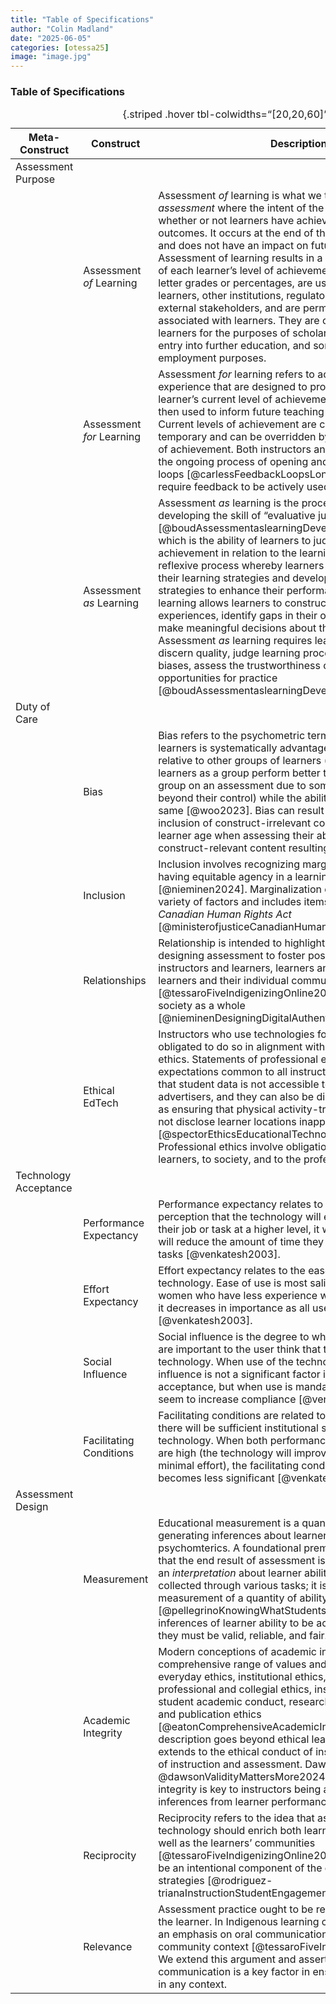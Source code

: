 ```yaml
---
title: "Table of Specifications"
author: "Colin Madland"
date: "2025-06-05"
categories: [otessa25]
image: "image.jpg"
---
```


### Table of Specifications

| Meta-Construct | Construct | Description |
|  ---  |  ---  |  ---  |
| Assessment Purpose |   |   |
|      | Assessment *of* Learning |  Assessment *of* learning is what we typically call *summative assessment* where the intent of the assessment is to certify whether or not learners have achieved the learning outcomes. It occurs at the end of the learning experience and does not have an impact on future teaching or learning. Assessment of learning results in a symbolic representation of each learner's level of achievement. Symbols, usually letter grades or percentages, are used to communicate with learners, other institutions, regulatory agencies, and other external stakeholders, and are permanent records associated with learners. They are often used to rank learners for the purposes of scholarships and awards, entry into further education, and sometimes for employment purposes.   |
|       | Assessment *for* Learning |  Assessment *for* learning refers to activities within a learning experience that are designed to provide information on a learner's current level of achievement. This information is then used to inform future teaching and learning activities. Current levels of achievement are considered to be temporary and can be overridden by future demonstrations of achievement. Both instructors and learners benefit from the ongoing process of opening and closing feedback loops [@carlessFeedbackLoopsLongerterm2019], which require feedback to be actively used to improve learning.  |
|       | Assessment *as* Learning |  Assessment *as* learning is the process of learners developing the skill of "evaluative judgement" [@boudAssessmentaslearningDevelopmentStudents2021], which is the ability of learners to judge their own level of achievement in relation to the learning outcomes. It is a reflexive process whereby learners consider the results of their learning strategies and develop more effective strategies to enhance their performance. Assessment *as* learning allows learners to construct meaning from their experiences, identify gaps in their own knowledge, and to make meaningful decisions about their level of proficiency. Assessment *as* learning requires learners to be able to discern quality, judge learning processes, manage their biases, assess the trustworthiness of sources and seek opportunities for practice [@boudAssessmentaslearningDevelopmentStudents2021].   |
| Duty of Care |       |       |
|       | Bias |  Bias refers to the psychometric term where one group of learners is systematically advantaged or disadvantaged relative to other groups of learners (e.g., Caucasian learners as a group perform better than Asian learners as a group on an assessment due to some characteristic beyond their control) while the ability of each group is the same [@woo2023]. Bias can result from either the inclusion of construct-irrelevant content (e.g., considering learner age when assessing their ability) or the omission of construct-relevant content resulting in variance in scores.     |
|       | Inclusion |  Inclusion involves recognizing marginalized learners as having equitable agency in a learning community [@nieminen2024]. Marginalization can be based in a wide variety of factors and includes items listed in &sect; 3.1 of the *Canadian Human Rights Act* [@ministerofjusticeCanadianHumanRights1985].    |
|       | Relationships |  Relationship is intended to highlight the importance of designing assessment to foster positive relations between instructors and learners, learners and others in the class, learners and their individual communities [@tessaroFiveIndigenizingOnline2018], and learners and society as a whole [@nieminenDesigningDigitalAuthentic2022].    |
|       | Ethical EdTech | Instructors who use technologies for assessment are obligated to do so in alignment with appropriate codes of ethics. Statements of professional ethics can be related to expectations common to all instructors, such as ensuring that student data is not accessible to third party vendors or advertisers, and they can also be discipline-specific, such as ensuring that physical activity-tracking technology does not disclose learner locations inappropriately [@spectorEthicsEducationalTechnology2016]. Professional ethics involve obligations to individual learners, to society, and to the profession of teaching.    |
| Technology Acceptance |       |       |
|       | Performance Expectancy |  Performance expectancy relates to the technology user's perception that the technology will enable them to perform their job or task at a higher level, it will save them time, or it will reduce the amount of time they need to spend on some tasks [@venkatesh2003].      |
|       | Effort Expectancy |  Effort expectancy relates to the ease of use of the technology. Ease of use is most salient among older women who have less experience with the technology, and it decreases in importance as all users with sustained use [@venkatesh2003].     |
|       | Social Influence |   Social influence is the degree to which other people who are important to the user think that they should use the technology. When use of the technology is voluntary, social influence is not a significant factor in predicting acceptance, but when use is mandatory, social influences seem to increase compliance [@venkatesh2003].   |
|       | Facilitating Conditions |   Facilitating conditions are related to the user's belief that there will be sufficient institutional support in using the technology. When both performance and effort expectancy are high (the technology will improve outcomes with minimal effort), the facilitating conditions construct becomes less significant [@venkatesh2003]   |
| Assessment Design |       |       |
|       | Measurement |  Educational measurement is a quantitative approach to generating inferences about learner ability, often known as psychomterics. A foundational premiss of psychometrics is that the end result of assessment is always an *inference* or an *interpretation* about learner ability based on data collected through various tasks; it is not a direct measurement of a quantity of ability [@pellegrinoKnowingWhatStudents2001]. In order for inferences of learner ability to be accurate interpretations, they must be valid, reliable, and fair.    |
|       | Academic Integrity |  Modern conceptions of academic integrity encompass a comprehensive range of values and behaviours, including: everyday ethics, institutional ethics, ethical leadership, professional and collegial ethics, instructional ethics, student academic conduct, research integrity and ethics, and publication ethics [@eatonComprehensiveAcademicIntegrity2024]. This description goes beyond ethical learner conduct and extends to the ethical conduct of instructors in the context of instruction and assessment. Dawson [-@dawsonValidityMattersMore2024] argues that academic integrity is key to instructors being able to derive valid inferences from learner performance.      |
|       | Reciprocity | Reciprocity refers to the idea that assessment with technology should enrich both learners and instructors, as well as the learners' communities [@tessaroFiveIndigenizingOnline2018]. Reciprocity must be an intentional component of the design of assessment strategies [@rodriguez-trianaInstructionStudentEngagement2020].      |
|       | Relevance |  Assessment practice ought to be relevant to the culture of the learner. In Indigenous learning contexts, this suggests an emphasis on oral communication and learning in a community context [@tessaroFiveIndigenizingOnline2018]. We extend this argument and assert that oral communication is a key factor in ensuring ethical practice in any context.     |
:  {.striped .hover tbl-colwidths="[20,20,60]"}

